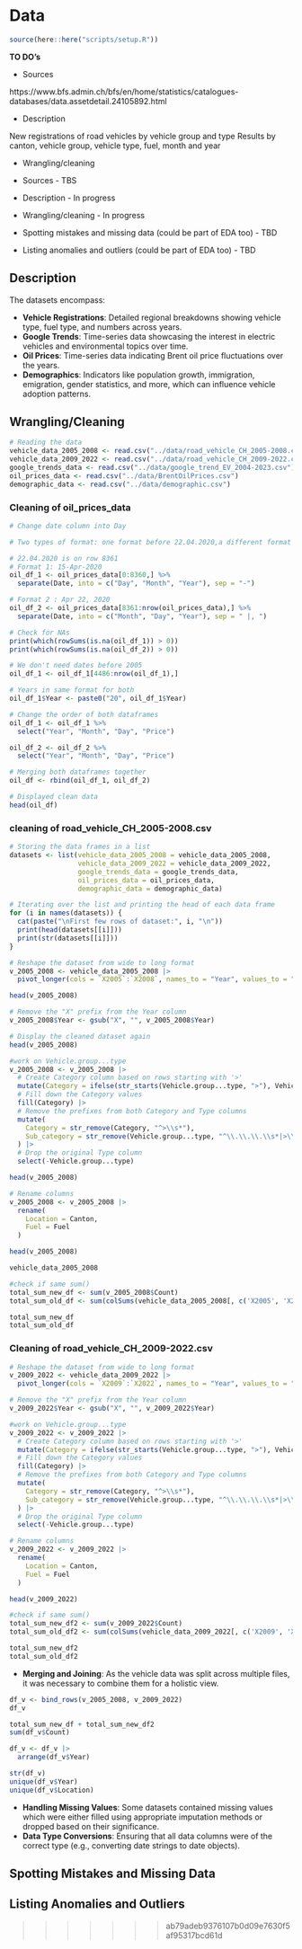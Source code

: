 # Data

```r
source(here::here("scripts/setup.R"))
```
__TO DO's__

* Sources

 https://www.bfs.admin.ch/bfs/en/home/statistics/catalogues-databases/data.assetdetail.24105892.html

* Description

 New registrations of road vehicles by vehicle group and type
 Results by canton, vehicle group, vehicle type, fuel, month and year

* Wrangling/cleaning

* Sources - TBS
* Description - In progress
* Wrangling/cleaning - In progress
* Spotting mistakes and missing data (could be part of EDA too) - TBD
* Listing anomalies and outliers (could be part of EDA too) - TBD


## Description

The datasets encompass:

- **Vehicle Registrations**: Detailed regional breakdowns showing vehicle type, fuel type, and numbers across years.
- **Google Trends**: Time-series data showcasing the interest in electric vehicles and environmental topics over time.
- **Oil Prices**: Time-series data indicating Brent oil price fluctuations over the years.
- **Demographics**: Indicators like population growth, immigration, emigration, gender statistics, and more, which can influence vehicle adoption patterns.

## Wrangling/Cleaning

```r
# Reading the data
vehicle_data_2005_2008 <- read.csv("../data/road_vehicle_CH_2005-2008.csv")
vehicle_data_2009_2022 <- read.csv("../data/road_vehicle_CH_2009-2022.csv")
google_trends_data <- read.csv("../data/google_trend_EV_2004-2023.csv")
oil_prices_data <- read.csv("../data/BrentOilPrices.csv")
demographic_data <- read.csv("../data/demographic.csv")
```

### Cleaning of oil_prices_data
```r
# Change date column into Day

# Two types of format: one format before 22.04.2020,a different format after

# 22.04.2020 is on row 8361
# Format 1: 15-Apr-2020
oil_df_1 <- oil_prices_data[0:8360,] %>%
  separate(Date, into = c("Day", "Month", "Year"), sep = "-")

# Format 2 : Apr 22, 2020
oil_df_2 <- oil_prices_data[8361:nrow(oil_prices_data),] %>%
  separate(Date, into = c("Month", "Day", "Year"), sep = " |, ")

# Check for NAs
print(which(rowSums(is.na(oil_df_1)) > 0))
print(which(rowSums(is.na(oil_df_2)) > 0))

# We don't need dates before 2005
oil_df_1 <- oil_df_1[4486:nrow(oil_df_1),]

# Years in same format for both
oil_df_1$Year <- paste0("20", oil_df_1$Year)

# Change the order of both dataframes
oil_df_1 <- oil_df_1 %>%
  select("Year", "Month", "Day", "Price")

oil_df_2 <- oil_df_2 %>%
  select("Year", "Month", "Day", "Price")

# Merging both dataframes together
oil_df <- rbind(oil_df_1, oil_df_2)

# Displayed clean data
head(oil_df)
```


### cleaning of road_vehicle_CH_2005-2008.csv
```r
# Storing the data frames in a list
datasets <- list(vehicle_data_2005_2008 = vehicle_data_2005_2008,
                 vehicle_data_2009_2022 = vehicle_data_2009_2022,
                 google_trends_data = google_trends_data,
                 oil_prices_data = oil_prices_data,
                 demographic_data = demographic_data)

# Iterating over the list and printing the head of each data frame
for (i in names(datasets)) {
  cat(paste("\nFirst few rows of dataset:", i, "\n"))
  print(head(datasets[[i]]))
  print(str(datasets[[i]]))
}
```

```r
# Reshape the dataset from wide to long format
v_2005_2008 <- vehicle_data_2005_2008 |>
  pivot_longer(cols = `X2005`:`X2008`, names_to = "Year", values_to = "Count")

head(v_2005_2008)
```
```r
# Remove the "X" prefix from the Year column
v_2005_2008$Year <- gsub("X", "", v_2005_2008$Year)

# Display the cleaned dataset again
head(v_2005_2008)
```


```r
#work on Vehicle.group...type
v_2005_2008 <- v_2005_2008 |>
  # Create Category column based on rows starting with '>'
  mutate(Category = ifelse(str_starts(Vehicle.group...type, ">"), Vehicle.group...type, NA)) |>
  # Fill down the Category values
  fill(Category) |>
  # Remove the prefixes from both Category and Type columns
  mutate(
    Category = str_remove(Category, "^>\\s*"),
    Sub_category = str_remove(Vehicle.group...type, "^\\.\\.\\.\\s*|>\\s*")
  ) |>
  # Drop the original Type column
  select(-Vehicle.group...type)

head(v_2005_2008)
```

```r
# Rename columns
v_2005_2008 <- v_2005_2008 |>
  rename(
    Location = Canton,
    Fuel = Fuel
  )

head(v_2005_2008)
```
```r
vehicle_data_2005_2008
```

```r
#check if same sum()
total_sum_new_df <- sum(v_2005_2008$Count)
total_sum_old_df <- sum(colSums(vehicle_data_2005_2008[, c('X2005', 'X2006', 'X2007', 'X2008')]))

total_sum_new_df
total_sum_old_df
```
### Cleaning of road_vehicle_CH_2009-2022.csv

```r
# Reshape the dataset from wide to long format
v_2009_2022 <- vehicle_data_2009_2022 |>
  pivot_longer(cols = `X2009`:`X2022`, names_to = "Year", values_to = "Count")

# Remove the "X" prefix from the Year column
v_2009_2022$Year <- gsub("X", "", v_2009_2022$Year)

#work on Vehicle.group...type
v_2009_2022 <- v_2009_2022 |>
  # Create Category column based on rows starting with '>'
  mutate(Category = ifelse(str_starts(Vehicle.group...type, ">"), Vehicle.group...type, NA)) |>
  # Fill down the Category values
  fill(Category) |>
  # Remove the prefixes from both Category and Type columns
  mutate(
    Category = str_remove(Category, "^>\\s*"),
    Sub_category = str_remove(Vehicle.group...type, "^\\.\\.\\.\\s*|>\\s*")
  ) |>
  # Drop the original Type column
  select(-Vehicle.group...type)

# Rename columns
v_2009_2022 <- v_2009_2022 |>
  rename(
    Location = Canton,
    Fuel = Fuel
  )

head(v_2009_2022)
```
```r
#check if same sum()
total_sum_new_df2 <- sum(v_2009_2022$Count)
total_sum_old_df2 <- sum(colSums(vehicle_data_2009_2022[, c('X2009', 'X2010', 'X2011', 'X2012', 'X2013', 'X2014', 'X2015', 'X2016', 'X2017', 'X2018', 'X2019', 'X2020', 'X2021', 'X2022')]))

total_sum_new_df2
total_sum_old_df2
```
- **Merging and Joining**: As the vehicle data was split across multiple files, it was necessary to combine them for a holistic view.

```r
df_v <- bind_rows(v_2005_2008, v_2009_2022)
df_v
```
```r
total_sum_new_df + total_sum_new_df2
sum(df_v$Count)

```
```r
df_v <- df_v |>
  arrange(df_v$Year)
```
```r
str(df_v)
unique(df_v$Year)
unique(df_v$Location)
```

- **Handling Missing Values**: Some datasets contained missing values which were either filled using appropriate imputation methods or dropped based on their significance.
- **Data Type Conversions**: Ensuring that all data columns were of the correct type (e.g., converting date strings to date objects).



## Spotting Mistakes and Missing Data

## Listing Anomalies and Outliers
>>>>>>> ab79adeb9376107b0d09e7630f5af95317bcd61d
